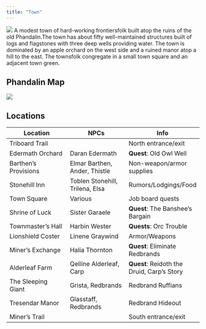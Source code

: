 ```yaml
---
title: "Town"
---
```

![](Phandelverobservers.webp)
A modest town of hard-working frontiersfolk built atop the ruins of the old Phandalin.The town has about fifty well-maintained structures built of logs and flagstones with three deep wells providing water. The town is dominated by an apple orchard on the west side and a ruined manor atop a hill to the east. The townsfolk congregate in a small town square and an adjacent town green.

## Phandalin Map
![](map.webp)

## Locations

|Location|NPCs|Info|
|---|---|---|
|Triboard Trail||North entrance/exit|
|Edermath Orchard|Daran Edermath|**Quest**: Old Owl Well|
|Barthen's Provisions|Elmar Barthen, Ander, Thistle|Non-weapon/armor supplies|
|Stonehill Inn|Toblen Stonehill, Trilena, Elsa|Rumors/Lodgings/Food|
|Town Square|Various|Job board quests|
|Shrine of Luck|Sister Garaele|**Quest**: The Banshee's Bargain|
|Townmaster's Hall|Harbin Wester|**Quests**: Orc Trouble|
|Lionshield Coster|Linene Graywind|Armor/Weapons|
|Miner's Exchange|Halia Thornton|**Quest**: Eliminate Redbrands|
|Alderleaf Farm|Qelline Alderleaf, Carp|**Quest**: Reidoth the Druid, Carp's Story|
|The Sleeping Giant|Grista, Redbrands|Redbrand Ruffians|
|Tresendar Manor|Glasstaff, Redbrands|Redbrand Hideout|
|Miner's Trail||South entrance/exit|